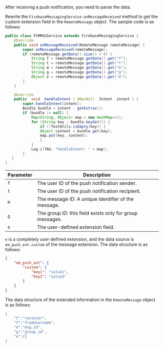 <PlatformWrapper platform="android">

After receiving a push notification, you need to parse the data.

Rewrite the `FirebaseMessagingService.onMessageReceived` method to get the custom extension field in the `RemoteMessage` object. The sample code is as follows:

```java
public class FCMMSGService extends FirebaseMessagingService {
    @Override
    public void onMessageReceived(RemoteMessage remoteMessage) {
        super.onMessageReceived(remoteMessage);
        if (remoteMessage.getData().size() > 0) {
            String f = remoteMessage.getData().get("f");
            String t = remoteMessage.getData().get("t");
            String m = remoteMessage.getData().get("m");
            String g = remoteMessage.getData().get("g");
            Object e = remoteMessage.getData().get("e");
        }
    }

    @Override
    public  void  handleIntent ( @NonNull  Intent  intent ) {
        super.handleIntent(intent);
        Bundle bundle = intent . getExtras();
        if (bundle != null) {
            Map<String, Object> map = new HashMap<>();
            for (String key : bundle.keySet()) {
                if (!TextUtils.isEmpty(key)) {
                Object content = bundle.get(key);
                map.put(key, content);
                }
            }
            Log.i(TAG, "handleIntent: " + map);
        }
   }
}
```

| Parameter     | Description            |
| ------- | -------------- |
|  `f`  | The user ID of the push notification sender.      |
|  `t`  | The user ID of the push notification recipient.      |
|  `m`  | The message ID: A unique identifier of the message.      |
|  `g`  | The group ID: this field exists only for group messages.      |
|  `e`  | The user-defined extension field. |

`e` is a completely user-defined extension, and the data source is `em_push_ext.custom` of the message extension. The data structure is as follows:

```json
{
    "em_push_ext": {
        "custom": {
            "key1": "value1",
            "key2": "value2"
        }
    }
}
```

The data structure of the extended information in the `RemoteMessage` object is as follows:

```java
{
    "t":"receiver",
    "f":"fromUsername",
    "m":"msg_id",
    "g":"group_id",
    "e":{}
}
```
</PlatformWrapper>